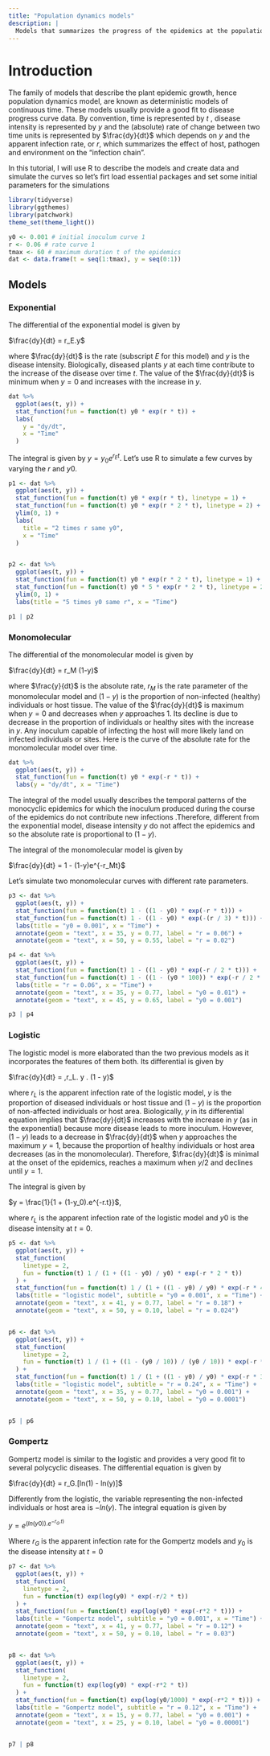 ```yaml
---
title: "Population dynamics models"
description: |
  Models that summarizes the progress of the epidemics at the population levels
---
```


# Introduction

The family of models that describe the plant epidemic growth, hence population dynamics model, are known as deterministic models of continuous time. These models usually provide a good fit to disease progress curve data. By convention, time is represented by $t$ , disease intensity is represented by $y$ and the (absolute) rate of change between two time units is represented by $\frac{dy}{dt}$ which depends on $y$ and the apparent infection rate, or $r$, which summarizes the effect of host, pathogen and environment on the "infection chain".

In this tutorial, I will use R to describe the models and create data and simulate the curves so let's firt load essential packages and set some initial parameters for the simulations

```r
library(tidyverse)
library(ggthemes)
library(patchwork)
theme_set(theme_light())
```

```r
y0 <- 0.001 # initial inoculum curve 1
r <- 0.06 # rate curve 1
tmax <- 60 # maximum duration t of the epidemics
dat <- data.frame(t = seq(1:tmax), y = seq(0:1))
```

## Models

### Exponential

The differential of the exponential model is given by

$\frac{dy}{dt} = r_E.y$

where $\frac{dy}{dt}$ is the rate (subscript *E* for this model) and $y$ is the disease intensity. Biologically, diseased plants $y$ at each time contribute to the increase of the disease over time $t$. The value of the $\frac{dy}{dt}$ is minimum when $y = 0$ and increases with the increase in $y$.

```r
dat %>%
  ggplot(aes(t, y)) +
  stat_function(fun = function(t) y0 * exp(r * t)) +
  labs(
    y = "dy/dt",
    x = "Time"
  )
```

The integral is given by $y = y_0 e^{r_Et}$. Let's use R to simulate a few curves by varying the $r$ and $y0$.

```r

p1 <- dat %>%
  ggplot(aes(t, y)) +
  stat_function(fun = function(t) y0 * exp(r * t), linetype = 1) +
  stat_function(fun = function(t) y0 * exp(r * 2 * t), linetype = 2) +
  ylim(0, 1) +
  labs(
    title = "2 times r same y0",
    x = "Time"
  )


p2 <- dat %>%
  ggplot(aes(t, y)) +
  stat_function(fun = function(t) y0 * exp(r * 2 * t), linetype = 1) +
  stat_function(fun = function(t) y0 * 5 * exp(r * 2 * t), linetype = 2) +
  ylim(0, 1) +
  labs(title = "5 times y0 same r", x = "Time")

p1 | p2
```

### Monomolecular

The differential of the monomolecular model is given by

$\frac{dy}{dt} = r_M (1-y)$

where $\frac{y}{dt}$ is the absolute rate, $r_M$ is the rate parameter of the monomolecular model and $(1-y)$ is the proportion of non-infected (healthy) individuals or host tissue. The value of the $\frac{dy}{dt}$ is maximum when $y = 0$ and decreases when $y$ approaches 1. Its decline is due to decrease in the proportion of individuals or healthy sites with the increase in $y$. Any inoculum capable of infecting the host will more likely land on infected individuals or sites. Here is the curve of the absolute rate for the monomolecular model over time.

```r
dat %>%
  ggplot(aes(t, y)) +
  stat_function(fun = function(t) y0 * exp(-r * t)) +
  labs(y = "dy/dt", x = "Time")
```

The integral of the model usually describes the temporal patterns of the monocyclic epidemics for which the inoculum produced during the course of the epidemics do not contribute new infections .Therefore, different from the exponential model, disease intensity $y$ do not affect the epidemics and so the absolute rate is proportional to $(1-y)$.

The integral of the monomolecular model is given by

$\frac{dy}{dt} = 1 - (1-y)e^{-r_Mt}$

Let's simulate two monomolecular curves with different rate parameters.

```r

p3 <- dat %>%
  ggplot(aes(t, y)) +
  stat_function(fun = function(t) 1 - ((1 - y0) * exp(-r * t))) +
  stat_function(fun = function(t) 1 - ((1 - y0) * exp(-(r / 3) * t))) +
  labs(title = "y0 = 0.001", x = "Time") +
  annotate(geom = "text", x = 35, y = 0.77, label = "r = 0.06") +
  annotate(geom = "text", x = 50, y = 0.55, label = "r = 0.02")

p4 <- dat %>%
  ggplot(aes(t, y)) +
  stat_function(fun = function(t) 1 - ((1 - y0) * exp(-r / 2 * t))) +
  stat_function(fun = function(t) 1 - ((1 - (y0 * 100)) * exp(-r / 2 * t))) +
  labs(title = "r = 0.06", x = "Time") +
  annotate(geom = "text", x = 35, y = 0.77, label = "y0 = 0.01") +
  annotate(geom = "text", x = 45, y = 0.65, label = "y0 = 0.001")

p3 | p4
```

### Logistic

The logistic model is more elaborated than the two previous models as it incorporates the features of them both. Its differential is given by

$\frac{dy}{dt} = ,r_L. y . (1 - y)$

where $r_L$ is the apparent infection rate of the logistic model, $y$ is the proportion of diseased individuals or host tissue and $(1-y)$ is the proportion of non-affected individuals or host area. Biologically, $y$ in its differential equation implies that $\frac{dy}{dt}$ increases with the increase in $y$ (as in the exponential) because more disease leads to more inoculum. However, $(1-y)$ leads to a decrease in $\frac{dy}{dt}$ when $y$ approaches the maximum $y=1$, because the proportion of healthy individuals or host area decreases (as in the monomolecular). Therefore, $\frac{dy}{dt}$ is minimal at the onset of the epidemics, reaches a maximum when $y/2$ and declines until $y=1$.

The integral is given by

$y = \frac{1}{1 + (1-y_0).e^{-r.t}}$,

where $r_L$ is the apparent infection rate of the logistic model and $y0$ is the disease intensity at $t=0$.

```r

p5 <- dat %>%
  ggplot(aes(t, y)) +
  stat_function(
    linetype = 2,
    fun = function(t) 1 / (1 + ((1 - y0) / y0) * exp(-r * 2 * t))
  ) +
  stat_function(fun = function(t) 1 / (1 + ((1 - y0) / y0) * exp(-r * 4 * t))) +
  labs(title = "logistic model", subtitle = "y0 = 0.001", x = "Time") +
  annotate(geom = "text", x = 41, y = 0.77, label = "r = 0.18") +
  annotate(geom = "text", x = 50, y = 0.10, label = "r = 0.024")


p6 <- dat %>%
  ggplot(aes(t, y)) +
  stat_function(
    linetype = 2,
    fun = function(t) 1 / (1 + ((1 - (y0 / 10)) / (y0 / 10)) * exp(-r * 3 * t))
  ) +
  stat_function(fun = function(t) 1 / (1 + ((1 - y0) / y0) * exp(-r * 3 * t))) +
  labs(title = "logistic model", subtitle = "r = 0.24", x = "Time") +
  annotate(geom = "text", x = 35, y = 0.77, label = "y0 = 0.001") +
  annotate(geom = "text", x = 50, y = 0.10, label = "y0 = 0.0001")


p5 | p6
```

### Gompertz

Gompertz model is similar to the logistic and provides a very good fit to several polycyclic diseases. The differential equation is given by

$\frac{dy}{dt} = r_G.[ln(1) - ln(y)]$

Differently from the logistic, the variable representing the non-infected individuals or host area is $-ln(y)$. The integral equation is given by

$y = e^{(ln(y0)).{e^{-r_G.t)}}}$

Where $r_G$ is the apparent infection rate for the Gompertz models and $y_0$ is the disease intensity at $t = 0$

```r
p7 <- dat %>%
  ggplot(aes(t, y)) +
  stat_function(
    linetype = 2,
    fun = function(t) exp(log(y0) * exp(-r/2 * t))
  ) +
  stat_function(fun = function(t) exp(log(y0) * exp(-r*2 * t))) +
  labs(title = "Gompertz model", subtitle = "y0 = 0.001", x = "Time") +
  annotate(geom = "text", x = 41, y = 0.77, label = "r = 0.12") +
  annotate(geom = "text", x = 50, y = 0.10, label = "r = 0.03")


p8 <- dat %>%
  ggplot(aes(t, y)) +
  stat_function(
    linetype = 2,
    fun = function(t) exp(log(y0) * exp(-r*2 * t))
  ) +
  stat_function(fun = function(t) exp(log(y0/1000) * exp(-r*2 * t))) +
  labs(title = "Gompertz model", subtitle = "r = 0.12", x = "Time") +
  annotate(geom = "text", x = 15, y = 0.77, label = "y0 = 0.001") +
  annotate(geom = "text", x = 25, y = 0.10, label = "y0 = 0.00001")


p7 | p8

```
